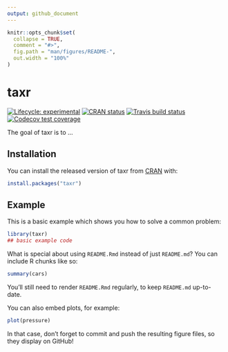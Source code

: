 ```yaml
---
output: github_document
---
```


<!-- README.md is generated from README.Rmd. Please edit that file -->

```r
knitr::opts_chunk$set(
  collapse = TRUE,
  comment = "#>",
  fig.path = "man/figures/README-",
  out.width = "100%"
)
```

# taxr

<!-- badges: start -->
[![Lifecycle: experimental](https://img.shields.io/badge/lifecycle-experimental-orange.svg)](https://www.tidyverse.org/lifecycle/#experimental)
[![CRAN status](https://www.r-pkg.org/badges/version/taxr)](https://CRAN.R-project.org/package=taxr)
[![Travis build status](https://travis-ci.com/wfjvdham/taxr.svg?branch=master)](https://travis-ci.com/wfjvdham/taxr)
[![Codecov test coverage](https://codecov.io/gh/wfjvdham/taxr/branch/master/graph/badge.svg)](https://codecov.io/gh/wfjvdham/taxr?branch=master)
<!-- badges: end -->

The goal of taxr is to ...

## Installation

You can install the released version of taxr from [CRAN](https://CRAN.R-project.org) with:

``` r
install.packages("taxr")
```

## Example

This is a basic example which shows you how to solve a common problem:

```r
library(taxr)
## basic example code
```

What is special about using `README.Rmd` instead of just `README.md`? You can include R chunks like so:

```r
summary(cars)
```

You'll still need to render `README.Rmd` regularly, to keep `README.md` up-to-date.

You can also embed plots, for example:

```r
plot(pressure)
```

In that case, don't forget to commit and push the resulting figure files, so they display on GitHub!
